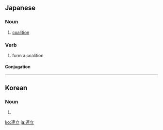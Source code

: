 ==Japanese==
{{ja-kanjitab|れん|りつ|yomi=on}}

===Noun===
{{ja-noun|れんりつ}}

# [[coalition]]
#: {{ja-usex|'''連立'''を目指すと述べた。|'''れんりつ''' を めざす と のべた。|(The party leaders stated that) they will seek to form a coalition government.}}

===Verb===
{{ja-verb-suru|tr=intrans|れんりつ}}

# form a coalition

====Conjugation====
{{ja-suru|れんりつ}}
----
==Korean==
{{ko-hanjatab}}

===Noun===
{{ko-noun|hj|hangeul=연립}}

# {{hanja form of|연립|[[coalition]]}}

[[ko:連立]]
[[ja:連立]]